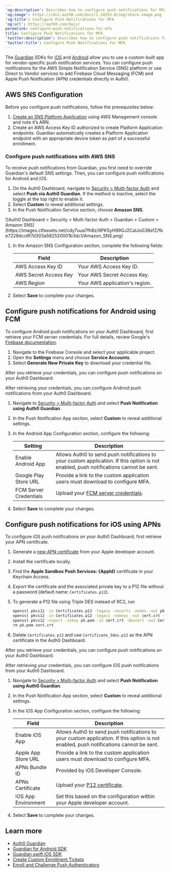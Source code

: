 ---
'og:description': Describes how to configure push notifications for MFA.
'og:image': https://cdn2.auth0.com/docs/1.14553.0/img/share-image.png
'og:title': Configure Push Notifications for MFA
'og:url': https://auth0.com/docs/
permalink: configure-push-notifications-for-mfa
title: Configure Push Notifications for MFA
'twitter:description': Describes how to configure push notifications for MFA.
'twitter:title': Configure Push Notifications for MFA
---
The [Guardian](/docs/secure/multi-factor-authentication/auth0-guardian) SDKs for [iOS](/docs/secure/multi-factor-authentication/auth0-guardian/guardian-for-ios-sdk) and [Android](/docs/secure/multi-factor-authentication/auth0-guardian/guardian-for-android-sdk) allow you to use a custom-built app for vendor-specific push notification services. You can configure push notifications for the AWS Simple Notification Service (SNS) platform or use Direct to Vendor services to add Firebase Cloud Messaging (FCM) and Apple Push Notification (APN) credentials directly in Auth0.

## AWS SNS Configuration

Before you configure push notifications, follow the prerequisites below:

1. [Create an SNS Platform Application](https://console.aws.amazon.com/sns/v3/home?region=us-east-1#/mobile/push-notifications/platform-applications) using AWS Management console and note it’s ARN.
2. Create an AWS Access Key ID authorized to create Platform Application endpoints. Guardian automatically creates a Platform Application endpoint with an appropriate device token as part of a successful enrollment.

### Configure push notifications with AWS SNS

To receive push notifications from Guardian, you first need to override Guardian's default SNS settings. Then, you can configure push notifications for Android and iOS.

1. On the Auth0 Dashboard, navigate to [Security > Multi-factor Auth](https://manage.auth0.com/#/security/mfa) and select **Push via Auth0 Guardian**. If the method is inactive, select the toggle at the top right to enable it.
2. Select **Custom** to reveal additional settings.
3. In the Push Notification Service section, choose **Amazon SNS.**

<Frame>![Auth0 Dashboard > Security > Multi-factor Auth > Guardian > Custom > Amazon SNS](https://images.ctfassets.net/cdy7uua7fh8z/6PKSyH99GJ2CalJoG38sfZ/fbe7229dcc6f7d303a582520001b3dc1/Amazon_SNS.png)</Frame>

1. In the Amazon SNS Configuration section, complete the following fields:

   <table class="table"><thead>
   <tr>
   <th><strong>Field</strong></th>
   <th><strong>Description</strong></th>
   </tr>
   </thead>
   <tbody>
   <tr>
   <td>AWS Access Key ID</td>
   <td>Your AWS Access Key ID.</td>
   </tr>
   <tr>
   <td>AWS Secret Access Key</td>
   <td>Your AWS Secret Access Key.</td>
   </tr>
   <tr>
   <td>AWS Region</td>
   <td>Your AWS application's region.</td>
   </tr>
   </tbody>
   </table>
2. Select **Save** to complete your changes.

## Configure push notifications for Android using FCM

<Tabs><Tab title="Get FCM credentials">

To configure Android push notifications on your Auth0 Dashboard, first retrieve your FCM server credentials. For full details, review Google's [Firebase documentation](https://firebase.google.com/docs/admin/setup#initialize-sdk).

1. Navigate to the Firebase Console and select your applicable project.
2. Open the **Settings** menu and choose **Service Accounts**.
3. Select **Generate New Private Key** to download your credential file.

After you retrieve your credentials, you can configure push notifications on your Auth0 Dashboard.

</Tab><Tab title="Configure Auth0 Dashboard">

After retrieving your credentials, you can configure Android push notifications from your Auth0 Dashboard.

1. Navigate to [Security > Multi-factor Auth](https://manage.auth0.com/#/guardian) and select **Push Notification using Auth0 Guardian**.
2. In the Push Notification App section, select **Custom** to reveal additional settings.
3. In the Android App Configuration section, configure the following:

   <table class="table"><thead>
   <tr>
   <th><strong>Setting</strong></th>
   <th><strong>Description</strong></th>
   </tr>
   </thead>
   <tbody>
   <tr>
   <td>Enable Android App</td>
   <td>Allows Auth0 to send push notifications to your custom application. If this option is not enabled, push notifications cannot be sent.</td>
   </tr>
   <tr>
   <td>Google Play Store URL</td>
   <td>Provide a link to the custom application users must download to configure MFA.</td>
   </tr>
   <tr>
   <td>FCM Server Credentials</td>
   <td>Upload your <a href="https://firebase.google.com/docs/admin/setup#initialize-sdk">FCM server credentials</a>.</td>
   </tr>
   </tbody>
   </table>
4. Select **Save** to complete your changes.

</Tab></Tabs>

## Configure push notifications for iOS using APNs

<Tabs><Tab title="Get APN certificate">

To configure iOS push notifications on your Auth0 Dashboard, first retrieve your APN certificate.

1. Generate a [new APN certificate](https://developer.apple.com/documentation/usernotifications/setting_up_a_remote_notification_server/establishing_a_certificate-based_connection_to_apns#2947597) from your Apple developer account.
2. Install the certificate locally.
3. Find the **Apple Sandbox Push Services: {AppId}** certificate in your Keychain Access.
4. Export the certificate and the associated private key to a P12 file without a password (default name: `Certificates.p12`).
5. To generate a P12 file using Triple DES instead of RC2, run

   ```bash lines
   openssl pkcs12 -in Certificates.p12 -legacy -nocerts -nodes -out pk.pem -passin pass:"" &&
   openssl pkcs12 -in Certificates.p12 -legacy -nokeys -out cert.crt -passin pass:"" &&
   openssl pkcs12 -export -inkey pk.pem -in cert.crt -descert -out Certificate_3des.p12 -passout pass:"" &&
   rm pk.pem cert.crt
   ```
   
6. Delete `Certificates.p12` and use `Certificate_3des.p12` as the APN certificate in the Auth0 Dashboard.

After you retrieve your credentials, you can configure push notifications on your Auth0 Dashboard.

</Tab><Tab title="Configure Auth0 Dashboard">

After retrieving your credentials, you can configure iOS push notifications from your Auth0 Dashboard.

1. Navigate to [Security > Multi-factor Auth](https://manage.auth0.com/#/guardian) and select **Push Notification using Auth0 Guardian**.
2. In the Push Notification App section, select **Custom** to reveal additional settings.
3. In the iOS App Configuration section, configure the following:

   <table class="table"><thead>
   <tr>
   <th><strong>Field</strong></th>
   <th><strong>Description</strong></th>
   </tr>
   </thead>
   <tbody>
   <tr>
   <td>Enable iOS App</td>
   <td>Allows Auth0 to send push notifications to your custom application. If this option is not enabled, push notifications cannot be sent.</td>
   </tr>
   <tr>
   <td>Apple App Store URL</td>
   <td>Provide a link to the custom application users must download to configure MFA.</td>
   </tr>
   <tr>
   <td>APNs Bundle ID</td>
   <td>Provided by iOS Developer Console.</td>
   </tr>
   <tr>
   <td>APNs Certificate</td>
   <td>Upload your <a href="https://developer.apple.com/documentation/usernotifications/setting_up_a_remote_notification_server/establishing_a_certificate-based_connection_to_apns">P12 certificate</a>.</td>
   </tr>
   <tr>
   <td>iOS App Environment</td>
   <td>Set this based on the configuration within your Apple developer account.</td>
   </tr>
   </tbody>
   </table>
4. Select **Save** to complete your changes.

</Tab></Tabs>

## Learn more

* [Auth0 Guardian](/docs/secure/multi-factor-authentication/auth0-guardian)
* [Guardian for Android SDK](/docs/secure/multi-factor-authentication/auth0-guardian/guardian-for-android-sdk)
* [Guardian.swift iOS SDK](/docs/secure/multi-factor-authentication/auth0-guardian/guardian-for-ios-sdk)
* [Create Custom Enrollment Tickets](/docs/secure/multi-factor-authentication/multi-factor-authentication-developer-resources/create-custom-enrollment-tickets)
* [Enroll and Challenge Push Authenticators](/docs/secure/multi-factor-authentication/authenticate-using-ropg-flow-with-mfa/enroll-and-challenge-push-authenticators)